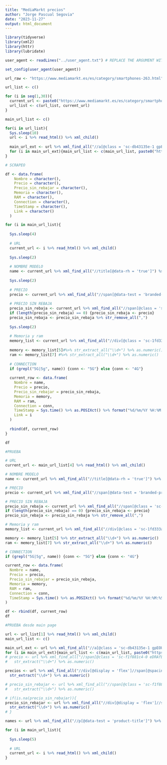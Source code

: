 ```yaml
---
title: "MediaMarkt precios"
author: "Jorge Pascual Segovia"
date: "2023-11-27"
output: html_document
---
```


```r
library(tidyverse)
library(xml2)
library(httr)
library(lubridate)
```

```r
user_agent <- readLines("../user_agent.txt") # REPLACE THE ARGUMENT WITH YOUR USER AGENT

set_config(user_agent(user_agent)) 
```

```r
url_raw <- "https://www.mediamarkt.es/es/category/smartphones-263.html"

url_list <- c()

for (i in seq(1,30)){
  current_url <- paste0("https://www.mediamarkt.es/es/category/smartphones-263.html?page=", i)
  url_list <- c(url_list, current_url)
}
```

```r

main_url_list <- c()

for(i in url_list){
  Sys.sleep(10)
  url <- i %>% read_html() %>% xml_child()
  
  main_url_ext <- url %>% xml_find_all("//a[@class = 'sc-db43135e-1 gpEOUZ sc-b0d9c874-0 gJSJVL']") %>% xml_attr("href")
  for (i in main_url_ext){main_url_list <- c(main_url_list, paste0("https://www.mediamarkt.es", i))}
}
```

```r
# SCRAPEO

df <- data.frame(
    Nombre = character(),
    Precio = character(),
    Precio_sin_rebajar = character(),
    Memoria = character(),
    RAM = character(),
    Connection = character(),
    TimeStamp = character(),
    Link = character()
  )

for (i in main_url_list){
  
  Sys.sleep(4)
  
  # URL
  current_url <- i %>% read_html() %>% xml_child()
  
  Sys.sleep(2)
  
  # NOMBRE MODELO
  name <- current_url %>% xml_find_all("//title[@data-rh = 'true']") %>% xml_text()
  
  Sys.sleep(2)
  
  # PRECIO
  precio <- current_url %>% xml_find_all("//span[@data-test = 'branded-price-whole-value']") %>% xml_text() %>% str_remove_all(",")
  
  # PRECIO SIN REBAJA
  precio_sin_rebaja <- current_url %>% xml_find_all("//span[@class = 'sc-f1f881c4-0 iEJZRr']") %>% xml_text()
  if (length(precio_sin_rebaja) == 0) {precio_sin_rebaja <- precio}
  precio_sin_rebaja <- precio_sin_rebaja %>% str_remove_all(",")
  
  Sys.sleep(2)
  
  # Memoria y ram
  memory_list <- current_url %>% xml_find_all("//div[@class = 'sc-1fd333af-0 HsWZU']//td[@class = 'sc-27ebc524-0 ca-dqbf sc-1fd333af-1 eAitx']") %>% xml_text()
  
  memory <- memory_list[5]#%>% str_extract_all("\\d+") %>% as.numeric()
  ram <- memory_list[7] #%>% str_extract_all("\\d+") %>% as.numeric()
  
  # CONNECTION
  if (grepl("5G|5g", name)) {conn <- "5G"} else {conn <- "4G"}
  
  current_row <- data.frame(
    Nombre = name,
    Precio = precio,
    Precio_sin_rebajar = precio_sin_rebaja,
    Memoria = memory,
    RAM = ram,
    Connection = conn,
    TimeStamp = Sys.time() %>% as.POSIXct() %>% format("%d/%m/%Y %H:%M:%S"),
    Link = i
  )
  
  rbind(df, current_row)
}

df
```


```r
#PRUEBA

# URL
current_url <- main_url_list[4] %>% read_html() %>% xml_child()

# NOMBRE MODELO
name <- current_url %>% xml_find_all("//title[@data-rh = 'true']") %>% xml_text()

# PRECIO
precio <- current_url %>% xml_find_all("//span[@data-test = 'branded-price-whole-value']") %>% xml_text() %>% str_remove_all(",")

# PRECIO SIN REBAJA
precio_sin_rebaja <- current_url %>% xml_find_all("//span[@class = 'sc-f1f881c4-0 iEJZRr']") %>% xml_text()
if (length(precio_sin_rebaja) == 0) {precio_sin_rebaja <- precio}
precio_sin_rebaja <- precio_sin_rebaja %>% str_remove_all(",")

# Memoria y ram
memory_list <- current_url %>% xml_find_all("//div[@class = 'sc-1fd333af-0 HsWZU']//td[@class = 'sc-27ebc524-0 ca-dqbf sc-1fd333af-1 eAitx']") %>% xml_text()

memory <- memory_list[5] %>% str_extract_all("\\d+") %>% as.numeric()
ram <- memory_list[7] %>% str_extract_all("\\d+") %>% as.numeric()

# CONNECTION
if (grepl("5G|5g", name)) {conn <- "5G"} else {conn <- "4G"}

current_row <- data.frame(
  Nombre = name,
  Precio = precio,
  Precio_sin_rebajar = precio_sin_rebaja,
  Memoria = memory,
  RAM = ram,
  Connection = conn,
  TimeStamp = Sys.time() %>% as.POSIXct() %>% format("%d/%m/%Y %H:%M:%S")
)

df <- rbind(df, current_row)
df
```


```r
#PRUEBA desde main page

url <- url_list[1] %>% read_html() %>% xml_child()
main_url_list <- c()

main_url_ext <- url %>% xml_find_all("//a[@class = 'sc-db43135e-1 gpEOUZ sc-b0d9c874-0 gJSJVL']") %>% xml_attr("href")
for (i in main_url_ext){main_url_list <- c(main_url_list, paste0("https://www.mediamarkt.es", i))}
# precio <- url %>% xml_find_all("//span[@class = 'sc-f1f881c4-0 eDRAfL sc-a5ca0dae-2 cgoIlf']") %>% xml_text() %>% 
#   str_extract("\\d+") %>% as.numeric()

precios <- url %>% xml_find_all("//div[@display = 'flex']//span[@spacing = 'base']") %>% xml_text() %>% 
  str_extract("\\d+") %>% as.numeric()

# precio_sin_rebajar <- url %>% xml_find_all("//span[@class = 'sc-f1f881c4-0 eDRAfL sc-a5ca0dae-2 cgoIlf']") %>% xml_text() %>% 
#   str_extract("\\d+") %>% as.numeric()

# if(is.na(precio_sin_rebajar)){
precio_sin_rebajar <- url %>% xml_find_all("//div[@display = 'flex']//span[@class = 'sc-f1f881c4-0 kZpYVs']") %>% xml_text() %>% 
  str_extract("\\d+") %>% as.numeric()
# }

names <- url %>% xml_find_all("//p[@data-test = 'product-title']") %>% xml_text() %>% str_remove("Móvil - ")
```

```r
for (i in main_url_list){
  
  Sys.sleep(5)
  
  # URL
  current_url <- i %>% read_html() %>% xml_child()
}
```

